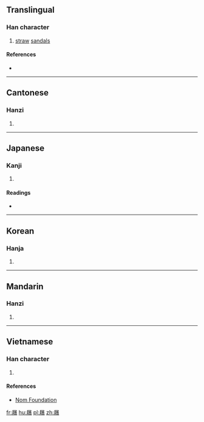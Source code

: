 {{also|蹺}}
==Translingual==

===Han character===
{{Han char|rn=44|rad=尸|as=15|sn=18|four=7722<sub>7</sub>|canj=尸竹人月 (SHOB)|ids=⿸[[尸]][[𢕪]]}}

# [[straw]] [[sandal]]s

====References====
* {{Han ref|kx=0304.020|dkj=07812|dj=0602.100|hdz=20981.100|uh=5C69|ud=23657|bh=EFC2|bd=61378}}

----

==Cantonese==

===Hanzi===
{{yue-hanzi|jyut=[[goek3]]|y=geuk3}}

# {{defn|lang=yue|sort=尸15}}

----

==Japanese==

===Kanji===
{{ja-kanji|grade=|rs=尸15}}

# {{defn|lang=ja|sort=尸15}}

====Readings====
* {{ja-readings|on=[[きゃく]] (kyaku), [[かく]] (kaku), [[きく]] (kiku), [[こく]] (koku), [[けう]] (keu)|kun=[[いとぐつ]] (itogutsu), [[くつしき]] (kutsushiki), [[しきわら]] (shikiwara)}}

----

==Korean==

===Hanja===
{{ko-hanja|hangeul=교|eumhun=|rv=gyo|mr=kyo|y=kyo}}

# {{defn|lang=ko|sort=尸15}}

----

==Mandarin==

===Hanzi===
{{cmn-hanzi|pin=[[juē]] ([[jue1]])|wg=chüeh<sup>1</sup>}}

# {{defn|lang=cmn|sort=尸15}}

----

==Vietnamese==

===Han character===
{{vi-readings|rs=尸15| hanviet = cược}}

# {{defn|lang=vi|sort=尸15}}

====References====
*[http://nomfoundation.org/common/nom_details.php?codepoint=5c69 Nom Foundation]

[[fr:屩]]
[[hu:屩]]
[[pl:屩]]
[[zh:屩]]